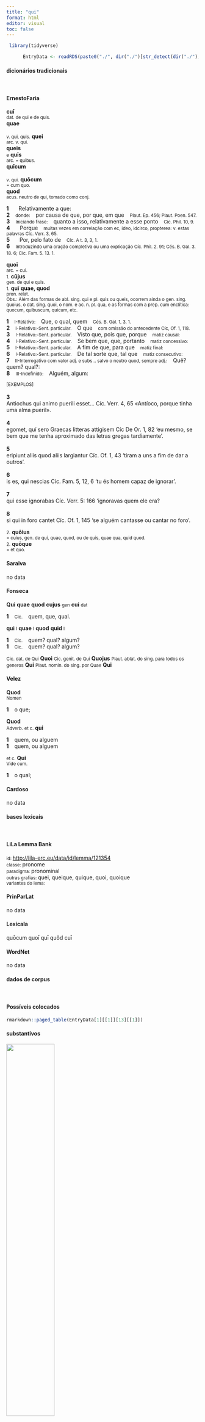 ```yaml
---
title: "qui"
format: html
editor: visual
toc: false
---
```



```r
 library(tidyverse) 

      EntryData <- readRDS(paste0("./", dir("./")[str_detect(dir("./"), "_xx113-117-105xx_.rds")]))

```


#### dicionários tradicionais

&emsp;




::: panel-tabset

#### ErnestoFaria

<b>cuī</b> <br> <small>dat. de qui e de quis.</small> <br> <small></small> 
 <b>quae</b> <br> <small></small> <br> <small>v. qui, quis.</small> 
 <b>quei</b> <br> <small>arc. v. qui.</small> <br> <small></small> 
 <b>queis</b> <br> <small>e</small> <b>quīs</b> <br> <small>arc. = quibus.</small> <br> <small></small> 
 <b>quīcum</b> <br> <small></small> <br> <small>v. qui.</small> 
 <b>quōcum</b> <br> <small>= cum quo.</small> <br> <small></small> 
 <b>quod</b> <br> <small>acus. neutro de qui, tomado como conj.</small> <br> <small></small>   <p> <b>1</b> &ensp; <small></small> &ensp; Relativamente a que: &ensp; <small></small> <br> <b>2</b> &ensp; <small>donde:</small> &ensp; por causa de que, por que, em que &ensp; <small>Plaut. Ep. 456; Plaut. Poen. 547.</small> <br> <b>3</b> &ensp; <small>Iniciando frase:</small> &ensp; quanto a isso, relativamente a esse ponto &ensp; <small>Cíc. Phil. 10, 9.</small> <br> <b>4</b> &ensp; <small></small> &ensp; Porque &ensp; <small>muitas vezes em correlação com ec, ideo, idcirco, propterea: v. estas palavras Cíc. Verr. 3, 65.</small> <br> <b>5</b> &ensp; <small></small> &ensp; Por, pelo fato de &ensp; <small>Cíc. A t. 3, 3, 1.</small> <br> <b>6</b> &ensp; <small>Introduzindo uma oração completiva ou uma explicação Cíc. Phil. 2. 91; Cés. B. Gal. 3. 18. 6; Cíc. Fam. 5. 13. 1.</small> &ensp; <small></small> </p> 
 <b>quoī</b> <br> <small>arc. = cui.</small> <br> <small></small> 
 <small>1.</small> <b>cūjus</b> <br> <small>gen. de qui e quis.</small> <br> <small></small> 
 <small>1.</small> <b>quī</b> <b>quae, quod</b> <br> <small>pron. relat.</small> <br> <small>Obs.: Além das formas de abl. sing. qui e pl. quis ou queis, ocorrem ainda o gen. sing. quoius, o dat. sing. quoi, o nom. e ac. n. pl. qua, e as formas com a prep. cum enclítica: quocum, quibuscum, quicum, etc.</small>   <p> <b>1</b> &ensp; <small>I-Relativo:</small> &ensp; Que, o qual, quem &ensp; <small>Cés. B. Gal. 1, 3, 1.</small> <br> <b>2</b> &ensp; <small>I-Relativo:-Sent. particular.</small> &ensp; O que &ensp; <small>com omissão do antecedente Cíc, Of. 1, 118.</small> <br> <b>3</b> &ensp; <small>I-Relativo:-Sent. particular.</small> &ensp; Visto que, pois que, porque &ensp; <small>matiz causal:</small> <br> <b>4</b> &ensp; <small>I-Relativo:-Sent. particular.</small> &ensp; Se bem que, que, portanto &ensp; <small>matiz concessivo:</small> <br> <b>5</b> &ensp; <small>I-Relativo:-Sent. particular.</small> &ensp; A fim de que, para que &ensp; <small>matiz final:</small> <br> <b>6</b> &ensp; <small>I-Relativo:-Sent. particular.</small> &ensp; De tal sorte que, tal que &ensp; <small>matiz consecutivo:</small> <br> <b>7</b> &ensp; <small>II-Interrogativo com valor adj. e subs .. salvo o neutro quod, sempre adj.:</small> &ensp; Quê? quem? qual?: &ensp; <small></small> <br> <b>8</b> &ensp; <small>III-Indefinido:</small> &ensp; Alguém, algum: &ensp; <small></small> </p>   <p><small>[EXEMPLOS]</small><br> <br><b>3</b><br>Antiochus qui animo puerili esset... Cíc. Verr. 4, 65 «Antíoco, porque tinha uma alma pueril». <br> <br><b>4</b><br>egomet, quí sero Graecas litteras attigisem Cíc De Or. 1, 82 ‘eu mesmo, se bem que me tenha aproximado das letras gregas tardiamente’. <br> <br><b>5</b><br>eripiunt aliis quod aliis largiantur Cíc. Of. 1, 43 ‘tiram a uns a fim de dar a outros’. <br> <br><b>6</b><br>is es, qui nescias Cíc. Fam. 5, 12, 6 ‘tu és homem capaz de ignorar’. <br> <br><b>7</b><br>qui esse ignorabas Cíc. Verr. 5: 166 ‘ignoravas quem ele era? <br> <br><b>8</b><br>si qui in foro cantet Cíc. Of. 1, 145 ‘se alguém cantasse ou cantar no foro’. </p> 
 <small>2.</small> <b>quōius</b> <br> <small>= cuius, gen. de qui, quae, quod, ou de quis, quae qua, quid quod.</small> <br> <small></small> 
 <small>2.</small> <b>quōque</b> <br> <small>= et quo.</small> <br> <small></small>




#### Saraiva

no data




#### Fonseca

<b>Qui</b> <b>quae</b> <b>quod</b> <b>cujus</b> <small>gen</small> <b>cui</b> <small>dat</small>   <p> <b>1</b> &ensp; <small>Cic.</small> &ensp; quem, que, qual. </p> 
 <b>qui</b> <small>l</small> <b>quae</b> <small>l</small> <b>quod</b> <b>quid</b> <small>l</small>   <p> <b>1</b> &ensp; <small>Cic.</small> &ensp; quem? qual? algum? <br> <b>1</b> &ensp; <small>Cic.</small> &ensp; quem? qual? algum? </p> 
 <small>Cic. dat. de Qui</small> <b>Quoi</b> 
 <small>Cic. genit. de Qui</small> <b>Quojus</b> 
 <small>Plaut. ablat. do sing. para todos os generos</small> <b>Qui</b> 
 <small>Plaut. nomin. do sing. por Quae</small> <b>Qui</b>




#### Velez

<b>Quod</b> <br> <small>Nomen</small>   <p> <b>1</b> &ensp; o que; </p> 
 <b>Quod</b> <br> <small>Adverb.</small> 
 <small>et c.</small> <b>qui</b>   <p> <b>1</b> &ensp; quem, ou alguem <br> <b>1</b> &ensp; quem, ou alguem </p> 
 <small>et c.</small> <b>Qui</b> <br> <small>Vide cum.</small>   <p> <b>1</b> &ensp; o qual; </p>




#### Cardoso

no data


:::



#### bases lexicais

&emsp;






::: panel-tabset

#### LiLa Lemma Bank

<small> id: </small> <a href=' http://lila-erc.eu/data/id/lemma/121354 ' target="_blank"> http://lila-erc.eu/data/id/lemma/121354 </a> <br>
<small> classe: </small> pronome    <br>
<small> paradigma: </small> pronominal <br>
<small> outras grafias: </small> quei, queique, quique, quoi, quoique <br>
<small> variantes do lema: </small>  <br>





#### PrinParLat

no data




#### Lexicala

quōcum 
 quoī 
 quī 
 quŏd 
 cuī




#### WordNet

no data


:::



#### dados de corpus

&emsp;




::: panel-tabset

#### Possíveis colocados

```r

rmarkdown::paged_table(EntryData[1][[1]][13][[1]])

```


#### substantivos

![](./Media/wordcloud__xx113-117-105xx__BY_collocate_scoreSUBST.webp){width=50% fig-alt='This chart plots collocate by scoreSUBST, for the headword qui here are all the values plotted: collocate: is; scoreSUBST: 0. collocate: sum; scoreSUBST: 0. collocate: in; scoreSUBST: 0. collocate: ego; scoreSUBST: 0. collocate: ille; scoreSUBST: 0. collocate: cum; scoreSUBST: 0. collocate: tu; scoreSUBST: 0. collocate: res; scoreSUBST: 3. collocate: ex; scoreSUBST: 0. collocate: ad; scoreSUBST: 0. collocate: de; scoreSUBST: 0. collocate: ab; scoreSUBST: 0. collocate: quidem; scoreSUBST: 0. collocate: omnis; scoreSUBST: 0. collocate: si; scoreSUBST: 0. collocate: dico; scoreSUBST: 0. collocate: sui; scoreSUBST: 0. collocate: habeo; scoreSUBST: 0. collocate: facio; scoreSUBST: 0. collocate: iste; scoreSUBST: 0. collocate: nos; scoreSUBST: 0. collocate: uolo; scoreSUBST: 0. collocate: nunc; scoreSUBST: 0. collocate: dies; scoreSUBST: 1. collocate: nisi; scoreSUBST: 0. collocate: scribo; scoreSUBST: 0. collocate: autem; scoreSUBST: 0. collocate: scio; scoreSUBST: 0. collocate: magis; scoreSUBST: 0. collocate: nemo; scoreSUBST: 0. collocate: supra; scoreSUBST: 0. collocate: supersum; scoreSUBST: 0. collocate: manduco; scoreSUBST: 0. collocate: profecto; scoreSUBST: 0. collocate: secundum; scoreSUBST: 0. collocate: liber2; scoreSUBST: 2. collocate: recito; scoreSUBST: 0. collocate: primus; scoreSUBST: 0. collocate: Antiochus; scoreSUBST: 0. collocate: mereo; scoreSUBST: 0. collocate: materia; scoreSUBST: 2. collocate: natu; scoreSUBST: 1. collocate: deposco; scoreSUBST: 0. collocate: Syria; scoreSUBST: 0. collocate: tarquinius; scoreSUBST: 0. collocate: trans; scoreSUBST: 0. collocate: concupisco; scoreSUBST: 0. collocate: quondam; scoreSUBST: 0. collocate: summa; scoreSUBST: 2. collocate: plerumque; scoreSUBST: 0. collocate: meritum; scoreSUBST: 1. collocate: ueteranus; scoreSUBST: 0. collocate: iuuentus; scoreSUBST: 2. collocate: uetustas; scoreSUBST: 1. collocate: incido; scoreSUBST: 0. collocate: olim; scoreSUBST: 0. collocate: nimie; scoreSUBST: 0. collocate: super; scoreSUBST: 0. collocate: antea; scoreSUBST: 0. collocate: reperio; scoreSUBST: 0'}




#### adjetivos

![](./Media/wordcloud__xx113-117-105xx__BY_collocate_scoreADJ.webp){width=50% fig-alt='This chart plots collocate by scoreADJ, for the headword qui here are all the values plotted: collocate: is; scoreADJ: 0. collocate: sum; scoreADJ: 0. collocate: in; scoreADJ: 0. collocate: ego; scoreADJ: 0. collocate: ille; scoreADJ: 0. collocate: cum; scoreADJ: 0. collocate: tu; scoreADJ: 0. collocate: res; scoreADJ: 0. collocate: ex; scoreADJ: 0. collocate: ad; scoreADJ: 0. collocate: de; scoreADJ: 0. collocate: ab; scoreADJ: 0. collocate: quidem; scoreADJ: 0. collocate: omnis; scoreADJ: 0. collocate: si; scoreADJ: 0. collocate: dico; scoreADJ: 0. collocate: sui; scoreADJ: 0. collocate: habeo; scoreADJ: 0. collocate: facio; scoreADJ: 0. collocate: iste; scoreADJ: 0. collocate: nos; scoreADJ: 0. collocate: uolo; scoreADJ: 0. collocate: nunc; scoreADJ: 0. collocate: dies; scoreADJ: 0. collocate: nisi; scoreADJ: 0. collocate: scribo; scoreADJ: 0. collocate: autem; scoreADJ: 0. collocate: scio; scoreADJ: 0. collocate: magis; scoreADJ: 0. collocate: nemo; scoreADJ: 0. collocate: supra; scoreADJ: 0. collocate: supersum; scoreADJ: 0. collocate: manduco; scoreADJ: 0. collocate: profecto; scoreADJ: 0. collocate: secundum; scoreADJ: 0. collocate: liber2; scoreADJ: 0. collocate: recito; scoreADJ: 0. collocate: primus; scoreADJ: 2. collocate: Antiochus; scoreADJ: 0. collocate: mereo; scoreADJ: 0. collocate: materia; scoreADJ: 0. collocate: natu; scoreADJ: 0. collocate: deposco; scoreADJ: 0. collocate: Syria; scoreADJ: 0. collocate: tarquinius; scoreADJ: 1. collocate: trans; scoreADJ: 0. collocate: concupisco; scoreADJ: 0. collocate: quondam; scoreADJ: 0. collocate: summa; scoreADJ: 0. collocate: plerumque; scoreADJ: 0. collocate: meritum; scoreADJ: 0. collocate: ueteranus; scoreADJ: 1. collocate: iuuentus; scoreADJ: 0. collocate: uetustas; scoreADJ: 0. collocate: incido; scoreADJ: 0. collocate: olim; scoreADJ: 0. collocate: nimie; scoreADJ: 0. collocate: super; scoreADJ: 1. collocate: antea; scoreADJ: 0. collocate: reperio; scoreADJ: 0'}




#### verbos

![](./Media/wordcloud__xx113-117-105xx__BY_collocate_scoreVERBO.webp){width=50% fig-alt='This chart plots collocate by scoreVERBO, for the headword qui here are all the values plotted: collocate: is; scoreVERBO: 0. collocate: sum; scoreVERBO: 3. collocate: in; scoreVERBO: 0. collocate: ego; scoreVERBO: 0. collocate: ille; scoreVERBO: 0. collocate: cum; scoreVERBO: 0. collocate: tu; scoreVERBO: 0. collocate: res; scoreVERBO: 0. collocate: ex; scoreVERBO: 0. collocate: ad; scoreVERBO: 0. collocate: de; scoreVERBO: 0. collocate: ab; scoreVERBO: 0. collocate: quidem; scoreVERBO: 0. collocate: omnis; scoreVERBO: 0. collocate: si; scoreVERBO: 0. collocate: dico; scoreVERBO: 2. collocate: sui; scoreVERBO: 0. collocate: habeo; scoreVERBO: 2. collocate: facio; scoreVERBO: 1. collocate: iste; scoreVERBO: 0. collocate: nos; scoreVERBO: 0. collocate: uolo; scoreVERBO: 2. collocate: nunc; scoreVERBO: 0. collocate: dies; scoreVERBO: 0. collocate: nisi; scoreVERBO: 0. collocate: scribo; scoreVERBO: 2. collocate: autem; scoreVERBO: 0. collocate: scio; scoreVERBO: 2. collocate: magis; scoreVERBO: 0. collocate: nemo; scoreVERBO: 0. collocate: supra; scoreVERBO: 0. collocate: supersum; scoreVERBO: 2. collocate: manduco; scoreVERBO: 2. collocate: profecto; scoreVERBO: 0. collocate: secundum; scoreVERBO: 0. collocate: liber2; scoreVERBO: 0. collocate: recito; scoreVERBO: 2. collocate: primus; scoreVERBO: 0. collocate: Antiochus; scoreVERBO: 0. collocate: mereo; scoreVERBO: 2. collocate: materia; scoreVERBO: 0. collocate: natu; scoreVERBO: 0. collocate: deposco; scoreVERBO: 1. collocate: Syria; scoreVERBO: 0. collocate: tarquinius; scoreVERBO: 0. collocate: trans; scoreVERBO: 0. collocate: concupisco; scoreVERBO: 1. collocate: quondam; scoreVERBO: 0. collocate: summa; scoreVERBO: 0. collocate: plerumque; scoreVERBO: 0. collocate: meritum; scoreVERBO: 0. collocate: ueteranus; scoreVERBO: 0. collocate: iuuentus; scoreVERBO: 0. collocate: uetustas; scoreVERBO: 0. collocate: incido; scoreVERBO: 2. collocate: olim; scoreVERBO: 0. collocate: nimie; scoreVERBO: 0. collocate: super; scoreVERBO: 0. collocate: antea; scoreVERBO: 0. collocate: reperio; scoreVERBO: 2'}




#### advérbios

![](./Media/wordcloud__xx113-117-105xx__BY_collocate_scoreADV.webp){width=50% fig-alt='This chart plots collocate by scoreADV, for the headword qui here are all the values plotted: collocate: is; scoreADV: 0. collocate: sum; scoreADV: 0. collocate: in; scoreADV: 0. collocate: ego; scoreADV: 0. collocate: ille; scoreADV: 0. collocate: cum; scoreADV: 0. collocate: tu; scoreADV: 0. collocate: res; scoreADV: 0. collocate: ex; scoreADV: 0. collocate: ad; scoreADV: 0. collocate: de; scoreADV: 0. collocate: ab; scoreADV: 0. collocate: quidem; scoreADV: 4. collocate: omnis; scoreADV: 0. collocate: si; scoreADV: 0. collocate: dico; scoreADV: 0. collocate: sui; scoreADV: 0. collocate: habeo; scoreADV: 0. collocate: facio; scoreADV: 0. collocate: iste; scoreADV: 0. collocate: nos; scoreADV: 0. collocate: uolo; scoreADV: 0. collocate: nunc; scoreADV: 2. collocate: dies; scoreADV: 0. collocate: nisi; scoreADV: 0. collocate: scribo; scoreADV: 0. collocate: autem; scoreADV: 0. collocate: scio; scoreADV: 0. collocate: magis; scoreADV: 1. collocate: nemo; scoreADV: 0. collocate: supra; scoreADV: 0. collocate: supersum; scoreADV: 0. collocate: manduco; scoreADV: 0. collocate: profecto; scoreADV: 2. collocate: secundum; scoreADV: 0. collocate: liber2; scoreADV: 0. collocate: recito; scoreADV: 0. collocate: primus; scoreADV: 0. collocate: Antiochus; scoreADV: 0. collocate: mereo; scoreADV: 0. collocate: materia; scoreADV: 0. collocate: natu; scoreADV: 0. collocate: deposco; scoreADV: 0. collocate: Syria; scoreADV: 0. collocate: tarquinius; scoreADV: 0. collocate: trans; scoreADV: 0. collocate: concupisco; scoreADV: 0. collocate: quondam; scoreADV: 2. collocate: summa; scoreADV: 0. collocate: plerumque; scoreADV: 1. collocate: meritum; scoreADV: 0. collocate: ueteranus; scoreADV: 0. collocate: iuuentus; scoreADV: 0. collocate: uetustas; scoreADV: 0. collocate: incido; scoreADV: 0. collocate: olim; scoreADV: 1. collocate: nimie; scoreADV: 1. collocate: super; scoreADV: 0. collocate: antea; scoreADV: 2. collocate: reperio; scoreADV: 0'}




#### preposições e conjunções

![](./Media/wordcloud__xx113-117-105xx__BY_collocate_scoreFUNC.webp){width=50% fig-alt='This chart plots collocate by scoreFUNC, for the headword qui here are all the values plotted: collocate: is; scoreFUNC: 0. collocate: sum; scoreFUNC: 0. collocate: in; scoreFUNC: 40. collocate: ego; scoreFUNC: 0. collocate: ille; scoreFUNC: 0. collocate: cum; scoreFUNC: 20. collocate: tu; scoreFUNC: 0. collocate: res; scoreFUNC: 0. collocate: ex; scoreFUNC: 30. collocate: ad; scoreFUNC: 20. collocate: de; scoreFUNC: 20. collocate: ab; scoreFUNC: 20. collocate: quidem; scoreFUNC: 0. collocate: omnis; scoreFUNC: 0. collocate: si; scoreFUNC: 10. collocate: dico; scoreFUNC: 0. collocate: sui; scoreFUNC: 0. collocate: habeo; scoreFUNC: 0. collocate: facio; scoreFUNC: 0. collocate: iste; scoreFUNC: 0. collocate: nos; scoreFUNC: 0. collocate: uolo; scoreFUNC: 0. collocate: nunc; scoreFUNC: 0. collocate: dies; scoreFUNC: 0. collocate: nisi; scoreFUNC: 20. collocate: scribo; scoreFUNC: 0. collocate: autem; scoreFUNC: 0. collocate: scio; scoreFUNC: 0. collocate: magis; scoreFUNC: 0. collocate: nemo; scoreFUNC: 0. collocate: supra; scoreFUNC: 20. collocate: supersum; scoreFUNC: 0. collocate: manduco; scoreFUNC: 0. collocate: profecto; scoreFUNC: 0. collocate: secundum; scoreFUNC: 20. collocate: liber2; scoreFUNC: 0. collocate: recito; scoreFUNC: 0. collocate: primus; scoreFUNC: 0. collocate: Antiochus; scoreFUNC: 0. collocate: mereo; scoreFUNC: 0. collocate: materia; scoreFUNC: 0. collocate: natu; scoreFUNC: 0. collocate: deposco; scoreFUNC: 0. collocate: Syria; scoreFUNC: 0. collocate: tarquinius; scoreFUNC: 0. collocate: trans; scoreFUNC: 20. collocate: concupisco; scoreFUNC: 0. collocate: quondam; scoreFUNC: 0. collocate: summa; scoreFUNC: 0. collocate: plerumque; scoreFUNC: 0. collocate: meritum; scoreFUNC: 0. collocate: ueteranus; scoreFUNC: 0. collocate: iuuentus; scoreFUNC: 0. collocate: uetustas; scoreFUNC: 0. collocate: incido; scoreFUNC: 0. collocate: olim; scoreFUNC: 0. collocate: nimie; scoreFUNC: 0. collocate: super; scoreFUNC: 0. collocate: antea; scoreFUNC: 0. collocate: reperio; scoreFUNC: 0'}


:::



::: panel-tabset

#### ExemplosTraduzidos

<p> sed scis <b>qui</b> <br> <small> Cic.Att.4.16.4 <br> Mas sabes quem ele é. <small> [JDD] </small> </small> </p>
; <p> nunc audi <b>quod</b> quaeris <br> <small> Cic.Att.2.9.4 <br> Ouve agora o que queres saber. <small> [JDD] </small> </small> </p>
; <p> <b>quod</b> superest di iuvent <br> <small> Cic.Att.5.11.4 <br> Quanto ao que resta, que os deuses nos ajudem! <small> [JDD] </small> </small> </p>
; <p> nunc ad ea <b>quae</b> scripsisti <br> <small> Cic.Att.3.8.3 <br> Agora, vamos ao que escreveste. <small> [JDD] </small> </small> </p>
; <p> <b>quod</b> ipsum sentire certo scio <br> <small> Cic.Att.5.11.6 <br> e sei com certeza que ele próprio percebe isso. <small> [JDD] </small> </small> </p>
; <p> <b>cui</b> mederi nunc non possumus <br> <small> Cic.Att.1.19.9 <br> no momento não posso cuidar dele. <small> [JDD] </small> </small> </p>
; <p> dicam plane Caesar <b>quod</b> sentio <br> <small> Cic.Lig.14 <br> Vou dizer claramente o que penso, César. <small> [JDD] </small> </small> </p>
; <p> <b>quod</b> si impetrasset iudicia fore videbantur <br> <small> Cic.Att.2.24.4 <br> se consegue isso, parece que haverá processos. <small> [JDD] </small> </small> </p>
; <p> nescisse cupies nosse <b>quae</b> nimium expetis <br> <small> Sen.Oed.514 <br> Desejarás não ter sabido o que buscas demasiadamente saber. <small> [JDD] </small> </small> </p>
; <p> <b>quae</b> γυμνασιώδη maxime sunt ea quaero <br> <small> Cic.Att.1.9.2 <br> As coisas que são especialmente ‘dignas de ginásio’ eu busco. <small> [JDD] </small> </small> </p>
; <p> hoc <b>quod</b> secundum cuiusque naturam est <br> <small> Sen.Ep.124.13 <br> Isto que é conforme a natureza de cada um. <small> [JDD] </small> </small> </p>
; <p> illam autem <b>quam</b> locavit facit magnificentissimam <br> <small> Cic.Att.4.17.7 <br> Por outro lado, aquela que alugou a está tornando magnificentíssima. <small> [JDD] </small> </small> </p>
; <p> <b>quas</b> certo scio plenas timoris fore <br> <small> Cic.Att.5.21.2 <br> sei com certeza que ela estará cheia de temor. <small> [JDD] </small> </small> </p>
; <p> alia via si <b>qua</b> potes pugna <br> <small> Cic.Att.1.20.4 <br> Luta por outro caminho, se é que podes. <small> [JDD] </small> </small> </p>
; <p> <b>quibus</b> adductis eos in fidem recipit <br> <small> Caes.Gal.4.22.3 <br> Levados esses, os recebe em fidelidade. <small> [JDD, de outra edição] </small> </small> </p>
; <p> <b>quae</b> res magno usui nostris fuit <br> <small> Caes.Gal.4.25.1 <br> coisa que foi de grande utilidade para os nossos. <small> [JDD] </small> </small> </p>
; <p> adhuc invitamur benigne sed <b>quod</b> superest timemus <br> <small> Cic.Att.3.4 <br> Até o momento me convidam de bom grado, mas temo o que está por vir. <small> [JDD] </small> </small> </p>
; <p> dementes hoc <b>quod</b> aliquando concupiscunt semper timent <br> <small> Sen.Helv.12.3 <br> Loucos! Sempre temem isso que de vez em quando desejam. <small> [JDD] </small> </small> </p>
; <p> <b>qui</b> si sustulerint religionem aream praeclaram habebimus <br> <small> Cic.Att.4.1.7 <br> Se eles anularem a sagração, tenho um terreno esplêndido. <small> [JDD, de outra edição] </small> </small> </p>
; <p> <b>quo</b> in genere est in primis senectus <br> <small> Cic.Sen.4 <br> E nessa classe a velhice está em primeiro plano. <small> [JDD] </small> </small> </p>
; <p> dicimus beata esse <b>quae</b> secundum naturam sint <br> <small> Sen.Ep.124.7 <br> Nós dizemos que são felizes as coisas que são de acordo com a natureza. <small> [JDD] </small> </small> </p>
; <p> etiam illud <b>cuius</b> modi sit velim perspicias <br> <small> Cic.Att.4.11.1 <br> Inclusive gostaria que verificasses como está aquele assunto. <small> [JDD] </small> </small> </p>
; <p> <b>quod</b> ut ne accidat magis cauendum est <br> <small> Cic.Amici.99 <br> Para que isso não ocorra, deve-se precaver ainda mais. <small> [JDD] </small> </small> </p>
; <p> erant autem <b>qui</b> manducaverunt quasi quattuor milia <br> <small> Vulg.Marc.8.9 <br> E eram os que comeram cerca de quatro mil <small> [JDD] </small> </small> </p>
; <p> <b>qua</b> re impetrata arma tradere iussi faciunt <br> <small> Caes.Gal.3.21.3 <br> Conseguida essa coisa, ordenados a entregar as armas, eles fazem. <small> [JDD] </small> </small> </p>
; <p> id bonum cura <b>quod</b> uetustate fit melius <br> <small> Sen.Ep.15.5 <br> Cuida desse bem que com a velhice se torna melhor. <small> [JDD] </small> </small> </p>
; <p> de iis <b>qui</b> nunc petunt Caesar certus putatur <br> <small> Cic.Att.1.1.2 <br> Dos que se candidatam agora (para este ano), César (Lúcio Júlio César) é considerado como certo. <small> [JDD, de outra edição] </small> </small> </p>
; <p> sed tamen etiam illud <b>quod</b> non speraram audi <br> <small> Cic.Att.1.14.6 <br> Mas escuta também algo que eu não esperava. <small> [JDD] </small> </small> </p>
; <p> idem est autem omni saeculo <b>quod</b> sat est <br> <small> Sen.Ep.17.10 <br> porém o que basta é o mesmo em qualquer época. <small> [JDD] </small> </small> </p>
; <p> <b>quod</b> quidem in hac aetate minime reprendendum est <br> <small> Cic.Cael.18 <br> O que, por certo, nesta sua idade, não deve ser recriminado de modo algum. <small> [JDD] </small> </small> </p>
; <p> ex <b>quo</b> quantum boni sit in amicitia iudicari potest <br> <small> Cic.Amici.23 <br> Disso pode-se julgar quanto bem há na amizade. <small> [JDD] </small> </small> </p>
; <p> <b>quod</b> sane facile patiar si tuo commodo fieri possit <br> <small> Cic.Att.2.17.3 <br> o que sem dúvida suportarei facilmente se pode ocorrer conforme te convier. <small> [JDD] </small> </small> </p>
; <p> <b>quibus</b> cum prouocatio datur ne ne acta Caesaris rescinduntur <br> <small> Cic.Phil.1.23.3 <br> Quando é concedida a estes a apelação, não se rescindem as resoluções de César? <small> [JDD] </small> </small> </p>
; <p> non queo plura scribere ne c est <b>quod</b> scribam <br> <small> Cic.Att.3.12.3 <br> Não consigo escrever mais, nem há o que escrever. <small> [JDD, de outra edição] </small> </small> </p>
; <p> <b>Qua</b> nimium placui , mutando perde figuram ! ' <br> <small> Ov.Met.1.546 <br> destrói, transformando, esta figura, com a qual agradei em demasia!” <small> [JDD, de outra edição] </small> </small> </p>
; <p> ita bonum in nullo est nisi in <b>quo</b> ratio <br> <small> Sen.Ep.124.20 <br> Assim não existe o bem em ninguém a não ser em quem existe a razão. <small> [JDD] </small> </small> </p>
; <p> odia <b>qui</b> nimium timet regnare nescit regna custodit metus <br> <small> Sen.Oed.703 <br> quem teme demasiadamente os ódios não sabe reinar: o medo guarda os reinos. <small> [JDD] </small> </small> </p>
; <p> nunc venio ad eam epistulam <b>quam</b> accepi a Tullio <br> <small> Cic.Att.5.4.2 <br> Agora venho a essa carta que recebi de Túlio. <small> [JDD] </small> </small> </p>
; <p> erant omnino itinera duo <b>quibus</b> itineribus domo exire possent <br> <small> Caes.Gal.1.6.1 <br> Havia tão somente dois caminhos, pelos quais podiam sair de sua terra. <small> [JDD] </small> </small> </p>
; <p> ubi enim istum inuenias <b>qui</b> honorem amici anteponat suo <br> <small> Cic.Amici.64 <br> pois onde encontrarias esse que antepõe ao seu o cargo do amigo? <small> [JDD] </small> </small> </p>
; <p> <b>quae</b> omnia ab his diligenter ad diem facta sunt <br> <small> Caes.Gal.2.5.1 <br> E todas essas coisas foram diligentemente feitas por estes no dia marcado. <small> [JDD] </small> </small> </p>
; <p> triginta unus fuerunt <b>quos</b> fames magis quam fama commoverit <br> <small> Cic.Att.1.16.5 <br> houve 31 aos quais mais a fome do que a fama influenciou. <small> [JDD, de outra edição] </small> </small> </p>
; <p> Caesar iis <b>quos</b> in castris retinuerat discedendi potestatem fecit <br> <small> Caes.Gal.4.15.4 <br> César deu a possibilidade de irem-se aqueles que ele tinha detido no acampamento. <small> [JDD] </small> </small> </p>
; <p> Caesar his de causis <b>quas</b> commemoraui Rhenum transire decreuerat <br> <small> Caes.Gal.4.17.1 <br> César, por esses motivos que lembrei, tinha decretado atravessar o Reno. <small> [JDD] </small> </small> </p>
; <p> <b>cuius</b> enim scelere impulsi ac proditi simus iam profecto vides <br> <small> Cic.Att.3.8.4 <br> Pois seguramente já vês pelo crime de quem fui impelido e traído. <small> [JDD, de outra edição] </small> </small> </p>
; <p> <b>quae</b> ista est eodem tribuno plebis et inimico consule designato <br> <small> Cic.Att.3.12.1 <br> Que esperança é essa com o mesmo tribuno da plebe e um inimigo meu como cônsul designado? <small> [JDD] </small> </small> </p>
; <p> <b>quod</b> do operam ut faciam quam minima cum illius contumelia <br> <small> Cic.Att.5.17.6 <br> o que me esforço para fazer com o menor dano possível dela. <small> [JDD] </small> </small> </p>
; <p> <b>Qui</b> pretium meriti ab improbis desiderat , Bis peccat : <br> <small> Phaed.1.8 <br> Quem espera dos malvados a recompensa de um serviço prestado, erra duas vezes. <small> [JDD] </small> </small> </p>
; <p> atque haec ei loquuntur <b>qui</b> quondam propter leuitatem populares habebantur <br> <small> Cic.Phil.7.4.1 <br> E falam essas coisas os que outrora, por causa de sua leviandade, eram tidos como populares. <small> [JDD] </small> </small> </p>
; <p> in hos eadem omnia sunt iura <b>quae</b> dominis in seruos <br> <small> Caes.Gal.6.13.2 <br> e sobre eles têm todos os mesmos direitos que os senhores têm sobre seus escravos. <small> [JDD] </small> </small> </p>





#### Frequência por autor

![](./Media/barchart__xx113-117-105xx__lemma_BY_author_Frequencies.webp){width=50% fig-alt='This charts plots the frequency of lemma by author_Frequencies. The Cicero subcorpus registers the highest normalized frequency, with the value of 300.33 and an absolute frequency of 4821. The Caesar subcorpus follows, with a normalized frequency of 269.28 and an absolute frequency of 713. the subcorpus with the least normalized frequency is Suetonius with the normalized value of 110.25 and an absolute freqeuncy of 10. here are all the values: subcorpus: Caesar ; normalized frequency: 713 ; absolute frequency: 269.280157111564. subcorpus: Cicero ; normalized frequency: 4821 ; absolute frequency: 300.328922777902. subcorpus: Horatius ; normalized frequency: 201 ; absolute frequency: 178.492141017672. subcorpus: Ovidius ; normalized frequency: 71 ; absolute frequency: 121.825669183253. subcorpus: Phaedrus ; normalized frequency: 146 ; absolute frequency: 221.648701988766. subcorpus: Sallustius ; normalized frequency: 222 ; absolute frequency: 205.917818384194. subcorpus: Seneca ; normalized frequency: 1425 ; absolute frequency: 265.952483156343. subcorpus: Suetonius ; normalized frequency: 10 ; absolute frequency: 110.253583241455. subcorpus: Tacitus ; normalized frequency: 45 ; absolute frequency: 154.479917610711. subcorpus: Vergilius ; normalized frequency: 63 ; absolute frequency: 121.621621621622. subcorpus: Hieronymus ; normalized frequency: 89 ; absolute frequency: 199.955066277241'}




#### Frequência por gênero

![](./Media/barchart__xx113-117-105xx__lemma_BY_genre_Frequencies.webp){width=50% fig-alt='This charts plots the frequency of lemma by genre_Frequencies. The Prosa.filosófica subcorpus registers the highest normalized frequency, with the value of 321.25 and an absolute frequency of 1950. The Prosa.filosófica subcorpus follows, with a normalized frequency of 321.25 and an absolute frequency of 1950. the subcorpus with the least normalized frequency is Poesia.trágica with the normalized value of 113.79 and an absolute freqeuncy of 131. here are all the values: subcorpus: Prosa.histórica ; normalized frequency: 990 ; absolute frequency: 240.999050609801. subcorpus: Prosa.filosófica ; normalized frequency: 1950 ; absolute frequency: 321.246766939589. subcorpus: Prosa.oratória ; normalized frequency: 3147 ; absolute frequency: 302.151642295469. subcorpus: Prosa.epistolográfica ; normalized frequency: 1018 ; absolute frequency: 269.747476085747. subcorpus: Poesia.lírica ; normalized frequency: 212 ; absolute frequency: 178.346092369816. subcorpus: Poesia.didática ; normalized frequency: 206 ; absolute frequency: 174.73916362711. subcorpus: Poesia.trágica ; normalized frequency: 131 ; absolute frequency: 113.794301598332. subcorpus: Poesia.épica ; normalized frequency: 63 ; absolute frequency: 121.621621621622. subcorpus: Prosa.ficcional ; normalized frequency: 89 ; absolute frequency: 199.955066277241'}




#### Frequência por século

![](./Media/barchart__xx113-117-105xx__lemma_BY_period_Frequencies.webp){width=50% fig-alt='This charts plots the frequency of lemma by period_Frequencies. The I.a.C. subcorpus registers the highest normalized frequency, with the value of 280.71 and an absolute frequency of 6031. The I.a.C. subcorpus follows, with a normalized frequency of 280.71 and an absolute frequency of 6031. the subcorpus with the least normalized frequency is II.d.C. with the normalized value of 143.98 and an absolute freqeuncy of 55. here are all the values: subcorpus: I.a.C. ; normalized frequency: 6031 ; absolute frequency: 280.707470328136. subcorpus: I.d.C. ; normalized frequency: 1631 ; absolute frequency: 249.502830044363. subcorpus: II.d.C. ; normalized frequency: 55 ; absolute frequency: 143.979057591623. subcorpus: IV.d.C. ; normalized frequency: 89 ; absolute frequency: 199.955066277241'}


:::

